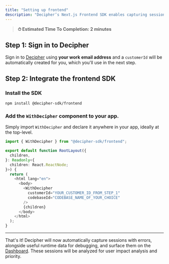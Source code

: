 ```yaml
---
title: "Setting up frontend"
description: "Decipher’s Next.js Frontend SDK enables capturing session replays, AI analysis of user impact, and resolution steps."
---
```


> **⏱ Estimated Time To Completion: 2 minutes**

## Step 1: Sign in to Decipher

Sign in to [Decipher](https://prod.getdecipher.com) using **your work email address** and a `customerId` will be automatically created for you, which you'll use in the next step.

## Step 2: Integrate the frontend SDK

### Install the SDK

```shell Terminal
npm install @decipher-sdk/frontend
```

### Add the `WithDecipher` component to your app.

Simply import `WithDecipher` and declare it anywhere in your app, ideally at the top-level.

```typescript layout.tsx
import { WithDecipher } from "@decipher-sdk/frontend";

export default function RootLayout({
  children,
}: Readonly<{
  children: React.ReactNode;
}>) {
  return (
    <html lang="en">
      <body>
        <WithDecipher
          customerId="YOUR_CUSTOMER_ID_FROM_STEP_1"
          codebaseId="CODEBASE_NAME_OF_YOUR_CHOICE"
        />
        {children}
      </body>
    </html>
  );
}
```

---

That's it! Decipher will now automatically capture sessions with errors, alongside useful runtime data for debugging, and surface them on the [Dashboard](https://prod.getdecipher.com/).
These sessions will be analyzed for user impact analysis and priority.
